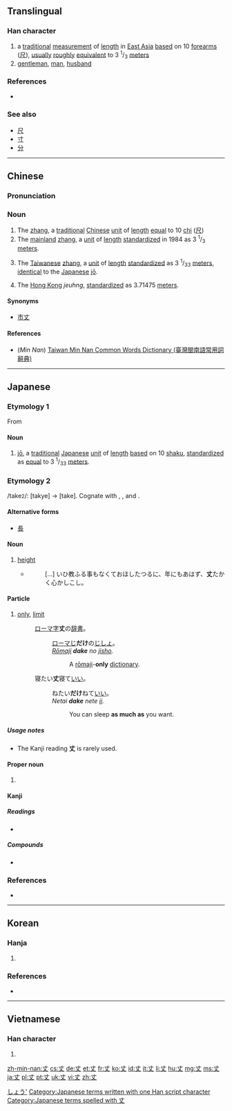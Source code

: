 {{also|大}}
==Translingual==

===Han character===
{{Han char|rn=1|rad=一|as=02|sn=3|four=50000|canj=JK}}

# a [[traditional]] [[measurement]] of [[length]] in [[East Asia]] [[based]] on 10 [[forearm]]s ([[尺]]), [[usually]] [[roughly]] [[equivalent]] to 3 <sup>1</sup>/<sub>3</sub> [[meter]]s
# [[gentleman]], [[man]], [[husband]]

===References===
* {{Han ref|kx=0076.040|dkj=00011|dj=0137.080|hdz=10009.020|uh=4E08|ud=19976|bh=A456|bd=42070}}

===See also===
* [[尺]] 
* [[寸]]
* [[分]]

----

==Chinese==
{{zh-forms|[[zhang]]<br>(10 [[Chinese foot|feet]])}}
{{wikipedia|zhang (unit)}}
===Pronunciation===
{{zh-pron
|m=zhàng
|c=zoeng6
|h=pfs=chhòng
|mn=tiūⁿ/tn̄g/tiōng
|mn_note=tiūⁿ, tn̄g - vernacular, tiōng - literary
|w=
|mc=y
|oc=y
|ma=|ma2=
|cat=
}}

===Noun===
{{zh-noun}}

# The [[zhang]], a [[traditional]] [[Chinese]] [[unit]] of [[length]] [[equal]] to 10 [[chi]] ([[尺]])
# The [[mainland China|mainland]] [[zhang]], a [[unit]] of [[length]] [[standardize]]d in 1984 as 3 <sup>1</sup>/<sub>3</sub> [[meter]]s.
# {{label|zh|Taiwan}} The [[Taiwanese]] [[zhang]], a [[unit]] of [[length]] [[standardize]]d as 3 <sup>1</sup>/<sub>33</sub> [[meter]]s, [[identical]] to the [[Japanese]] [[jō]].
# {{label|zh|Hong Kong}} The [[Hong Kong]] ''jeuhng'', [[standardize]]d as 3.71475 [[meter]]s.

====Synonyms====
* [[市丈]]

====References====
*(''Min Nan'') [http://twblg.dict.edu.tw/holodict_new/index.html Taiwan Min Nan Common Words Dictionary (臺灣閩南語常用詞辭典)] 

----

==Japanese==

===Etymology 1===
From {{etyl|zh|ja}} {{term|丈|tr=zhang|lang=zh}}

====Noun====
{{ja-noun|rom=jō|hira=じょう}}

# [[jō]], a [[traditional]] [[Japanese]] [[unit]] of [[length]] [[based]] on 10 [[shaku]], [[standardize]]d as [[equal]] to 3 <sup>1</sup>/<sub>33</sub> [[meter]]s.

===Etymology 2===
/take<small>2</small>/: [takye] → [take]. Cognate with {{term|高|taka|height}}, {{term|高い|takai|high}}, and {{term|長ける|takeru|to be high}}.

====Alternative forms====
* [[長]]

====Noun====
{{ja-noun|たけ}}

# [[height]]
#* {{RQ:Utsubo Monogatari|Toshikage}}
#*: [...] いひ教ふる事もなくておほしたつるに、年にもあはず、'''丈'''たかく心かしこし。

====Particle====
{{ja-pos|particle|だけ}}

# [[only]], [[limit]]
#: [[ローマ字]]'''丈'''の[[辞書]]。
#:: [[ローマじ]]'''だけ'''の[[じしょ]]。
#:: ''[[rōmaji|Rōmaji]] '''dake''' no [[jisho]].''
#::: A [[rōmaji]]-'''only''' [[dictionary]].
#: 寝たい'''丈'''寝て[[いい]]。
#::ねたい'''だけ'''ねて[[いい]]。
#::''Netai '''dake''' nete [[ii]].''
#::: You can sleep '''as much as''' you want.

=====Usage notes=====
*The Kanji reading '''丈''' is rarely used.

====Proper noun====
{{ja-pos|k|proper|hira=じょう|rom=Jō|hidx=しょう'}}

# {{given name|male|lang=ja}}

[[Category:Japanese male given names|しょう']]

====Kanji====
{{ja-kanji|grade=c|rs=一02}}

=====Readings=====
* {{ja-readings|on=[[じょう]] (''jō''), [[ちょう]] (''chō'')|kun=[[たけ]] (''take''), [[だけ]] (''dake'')}}

=====Compounds=====
* {{l|ja|八丈|tr=[[はちじょう]], Hachijō}}

===References===
* {{R:Utsubo Monogatari 1}}

[[Category:Japanese terms written with one Han script character]]
[[Category:Japanese terms spelled with 丈]]

----

==Korean==

===Hanja===
{{ko-hanja|hangeul=장|rv=jang|mr=chang|y=cang|eumhun=어른|ehrv=eoleun|ehmr=ǒrǔn|ehy=}}

# {{defn|lang=ko|sort=一02}}

===References===
* {{Hanja ref|nav=11111}}

----

==Vietnamese==

===Han character===
{{vi-hantu|[[trượng]]|rs=一02}}

# {{defn|lang=vi|sort=一02}}

[[zh-min-nan:丈]]
[[cs:丈]]
[[de:丈]]
[[et:丈]]
[[fr:丈]]
[[ko:丈]]
[[id:丈]]
[[it:丈]]
[[li:丈]]
[[hu:丈]]
[[mg:丈]]
[[ms:丈]]
[[ja:丈]]
[[pl:丈]]
[[pt:丈]]
[[uk:丈]]
[[vi:丈]]
[[zh:丈]]